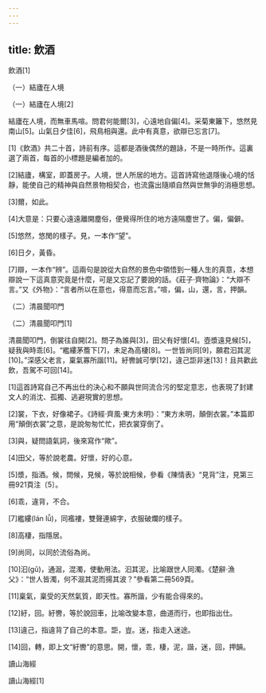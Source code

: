 ```yaml
---
---
---
```

title: 飲酒
---




飲酒[1]

（一）結廬在人境


（一）結廬在人境[2]

結廬在人境，而無車馬喧。問君何能爾[3]，心遠地自偏[4]。采菊東籬下，悠然見南山[5]。山氣日夕佳[6]，飛鳥相與還。此中有真意，欲辯已忘言[7]。

[1]《飲酒》共二十首，詩前有序。這都是酒後偶然的題詠，不是一時所作。這裏選了兩首，每首的小標題是編者加的。

[2]結廬，構室，即蓋房子。人境，世人所居的地方。這首詩寫他退隱後心境的恬靜，能使自己的精神與自然景物相契合，也流露出隨順自然與世無爭的消極思想。

[3]爾，如此。

[4]大意是：只要心遠遠離開塵俗，便覺得所住的地方遠隔塵世了。偏，偏僻。

[5]悠然，悠閒的樣子。見，一本作“望”。

[6]日夕，黃昏。

[7]辯，一本作“辨”。這兩句是說從大自然的景色中領悟到一種人生的真意，本想辯說一下這真意究竟是什麼，可是又忘記了要說的話。《莊子·齊物論》：“大辯不言。”又《外物》：“言者所以在意也，得意而忘言。”喧，偏，山，還，言，押韻。

（二）清晨聞叩門


（二）清晨聞叩門[1]

清晨聞叩門，倒裳往自開[2]。問子為誰與[3]，田父有好懷[4]。壺漿遠見候[5]，疑我與時乖[6]。“繿縷茅簷下[7]，未足為高棲[8]。一世皆尚同[9]，願君汩其泥[10]。”深感父老言，稟氣寡所諧[11]。紆轡誠可學[12]，違己詎非迷[13]！且共歡此飲，吾駕不可回[14]。

[1]這首詩寫自己不再出仕的決心和不願與世同流合污的堅定意志，也表現了封建文人的消沈、孤獨、逃避現實的思想。

[2]裳，下衣，好像裙子。《詩經·齊風·東方未明》：“東方未明，顛倒衣裳。”本篇即用“顛倒衣裳”之意，是說匆匆忙忙，把衣裳穿倒了。

[3]與，疑問語氣詞，後來寫作“歟”。

[4]田父，等於說老農。好懷，好的心意。

[5]漿，指酒。候，問候，見候，等於說相候，參看《陳情表》“見背”注，見第三冊921頁注〔5〕。

[6]乖，違背，不合。

[7]繿縷(lán lǚ)，同襤褸，雙聲連綿字，衣服破爛的樣子。

[8]高棲，指隱居。

[9]尚同，以同於流俗為尚。

[10]汩(gǔ)，通淈，混濁，使動用法。汩其泥，比喻跟世人同濁。《楚辭·漁父》：“世人皆濁，何不淈其泥而揚其波？”參看第二冊569頁。

[11]稟氣，稟受的天然氣質，即天性。寡所諧，少有能合得來的。

[12]紆，回。紆轡，等於說回車，比喻改變本意，曲道而行，也即指出仕。

[13]違己，指違背了自己的本意。詎，豈。迷，指走入迷途。

[14]回，轉，即上文“紆轡”的意思。開，懷，乖，棲，泥，諧，迷，回，押韻。

讀山海經


讀山海經[1]